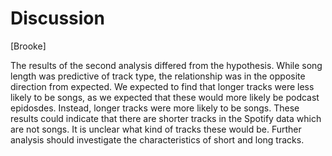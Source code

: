 # Discussion

[Brooke]

The results of the second analysis differed from the hypothesis. While song length was predictive of track type, the relationship was in the opposite direction from expected. We expected to find that longer tracks were less likely to be songs, as we expected that these would more likely be podcast epidosdes. Instead, longer tracks were more likely to be songs. These results could indicate that there are shorter tracks in the Spotify data which are not songs. It is unclear what kind of tracks these would be. Further analysis should investigate the characteristics of short and long tracks. 